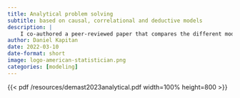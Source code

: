 ```yaml
---
title: Analytical problem solving
subtitle: based on causal, correlational and deductive models
description: |
    I co-authored a peer-reviewed paper that compares the different modeling approaches for analytical problem solving.
author: Daniel Kapitan
date: 2022-03-10
date-format: short
image: logo-american-statistician.png
categories: [modeling]
---
```


{{< pdf /resources/demast2023analytical.pdf width=100% height=800 >}}
